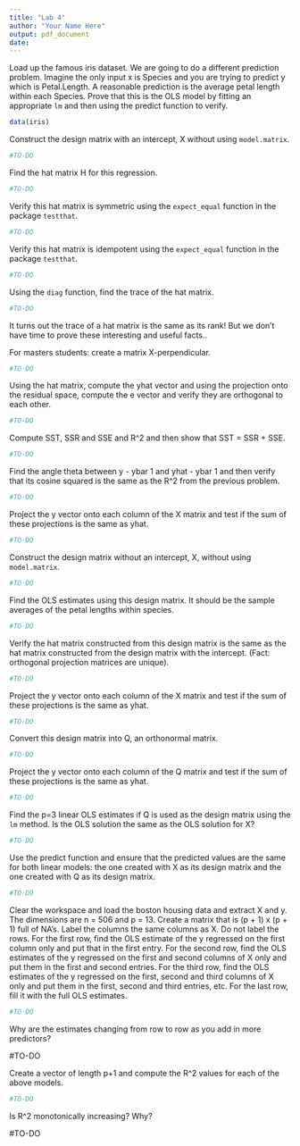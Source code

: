 ```yaml
---
title: "Lab 4"
author: "Your Name Here"
output: pdf_document
date: 
---
```


Load up the famous iris dataset. We are going to do a different prediction problem. Imagine the only input x is Species and you are trying to predict y which is Petal.Length. A reasonable prediction is the average petal length within each Species. Prove that this is the OLS model by fitting an appropriate `lm` and then using the predict function to verify.

```r
data(iris)
```

Construct the design matrix with an intercept, X without using `model.matrix`.

```r
#TO-DO
```

Find the hat matrix H for this regression.

```r
#TO-DO
```

Verify this hat matrix is symmetric using the `expect_equal` function in the package `testthat`.

```r
#TO-DO
```

Verify this hat matrix is idempotent using the `expect_equal` function in the package `testthat`.

```r
#TO-DO
```

Using the `diag` function, find the trace of the hat matrix.

```r
#TO-DO
```

It turns out the trace of a hat matrix is the same as its rank! But we don't have time to prove these interesting and useful facts..

For masters students: create a matrix X-perpendicular.

```r
#TO-DO
```

Using the hat matrix, compute the yhat vector and using the projection onto the residual space, compute the e vector and verify they are orthogonal to each other.

```r
#TO-DO
```

Compute SST, SSR and SSE and R^2 and then show that SST = SSR + SSE.

```r
#TO-DO
```

Find the angle theta between y - ybar 1 and yhat - ybar 1 and then verify that its cosine squared is the same as the R^2 from the previous problem.

```r
#TO-DO
```

Project the y vector onto each column of the X matrix and test if the sum of these projections is the same as yhat.

```r
#TO-DO
```

Construct the design matrix without an intercept, X, without using `model.matrix`.

```r
#TO-DO
```

Find the OLS estimates using this design matrix. It should be the sample averages of the petal lengths within species.

```r
#TO-DO
```

Verify the hat matrix constructed from this design matrix is the same as the hat matrix constructed from the design matrix with the intercept. (Fact: orthogonal projection matrices are unique).

```r
#TO-DO
```

Project the y vector onto each column of the X matrix and test if the sum of these projections is the same as yhat.

```r
#TO-DO
```

Convert this design matrix into Q, an orthonormal matrix.

```r
#TO-DO
```

Project the y vector onto each column of the Q matrix and test if the sum of these projections is the same as yhat.

```r
#TO-DO
```

Find the p=3 linear OLS estimates if Q is used as the design matrix using the `lm` method. Is the OLS solution the same as the OLS solution for X?

```r
#TO-DO
```

Use the predict function and ensure that the predicted values are the same for both linear models: the one created with X  as its design matrix and the one created with Q as its design matrix.

```r
#TO-DO
```


Clear the workspace and load the boston housing data and extract X and y. The dimensions are n = 506 and p = 13. Create a matrix that is (p + 1) x (p + 1) full of NA's. Label the columns the same columns as X. Do not label the rows. For the first row, find the OLS estimate of the y regressed on the first column only and put that in the first entry. For the second row, find the OLS estimates of the y regressed on the first and second columns of X only and put them in the first and second entries. For the third row, find the OLS estimates of the y regressed on the first, second and third columns of X only and put them in the first, second and third entries, etc. For the last row, fill it with the full OLS estimates.

```r
#TO-DO
```

Why are the estimates changing from row to row as you add in more predictors?

#TO-DO

Create a vector of length p+1 and compute the R^2 values for each of the above models. 

```r
#TO-DO
```

Is R^2 monotonically increasing? Why?

#TO-DO
